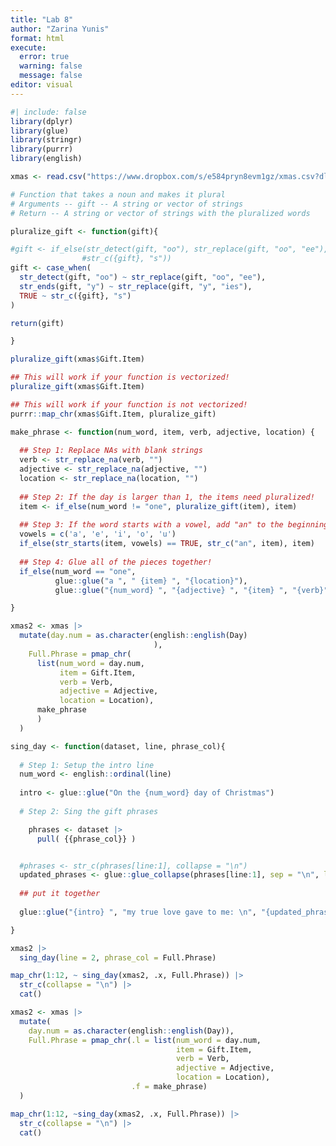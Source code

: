 ```yaml
---
title: "Lab 8"
author: "Zarina Yunis"
format: html
execute:
  error: true
  warning: false
  message: false
editor: visual
---
```


```r
#| include: false
library(dplyr)
library(glue)
library(stringr)
library(purrr)
library(english)
```

```r
xmas <- read.csv("https://www.dropbox.com/s/e584pryn8evm1gz/xmas.csv?dl=1")
```

```r
# Function that takes a noun and makes it plural
# Arguments -- gift -- A string or vector of strings
# Return -- A string or vector of strings with the pluralized words

pluralize_gift <- function(gift){

#gift <- if_else(str_detect(gift, "oo"), str_replace(gift, "oo", "ee"), 
                #str_c({gift}, "s"))
gift <- case_when(
  str_detect(gift, "oo") ~ str_replace(gift, "oo", "ee"),
  str_ends(gift, "y") ~ str_replace(gift, "y", "ies"),
  TRUE ~ str_c({gift}, "s")
)

return(gift)

}

pluralize_gift(xmas$Gift.Item)
```

```r
## This will work if your function is vectorized!
pluralize_gift(xmas$Gift.Item)

## This will work if your function is not vectorized!
purrr::map_chr(xmas$Gift.Item, pluralize_gift)
```

```r
make_phrase <- function(num_word, item, verb, adjective, location) {
  
  ## Step 1: Replace NAs with blank strings
  verb <- str_replace_na(verb, "")
  adjective <- str_replace_na(adjective, "")
  location <- str_replace_na(location, "")
  
  ## Step 2: If the day is larger than 1, the items need pluralized!
  item <- if_else(num_word != "one", pluralize_gift(item), item)
  
  ## Step 3: If the word starts with a vowel, add "an" to the beginning
  vowels = c('a', 'e', 'i', 'o', 'u')
  if_else(str_starts(item, vowels) == TRUE, str_c("an", item), item)
  
  ## Step 4: Glue all of the pieces together! 
  if_else(num_word == "one", 
          glue::glue("a ", " {item} ", "{location}"), 
          glue::glue("{num_word} ", "{adjective} ", "{item} ", "{verb}", "{location}"))

}
```

```r
xmas2 <- xmas |> 
  mutate(day.num = as.character(english::english(Day)
                                ), 
    Full.Phrase = pmap_chr(
      list(num_word = day.num,
           item = Gift.Item,
           verb = Verb,
           adjective = Adjective,
           location = Location),
      make_phrase
      )
  )
```

```r
sing_day <- function(dataset, line, phrase_col){
  
  # Step 1: Setup the intro line
  num_word <- english::ordinal(line)
  
  intro <- glue::glue("On the {num_word} day of Christmas")
  
  # Step 2: Sing the gift phrases

    phrases <- dataset |>
      pull( {{phrase_col}} )


  #phrases <- str_c(phrases[line:1], collapse = "\n")
  updated_phrases <- glue::glue_collapse(phrases[line:1], sep = "\n", last = "and \n")
    
  ## put it together
    
  glue::glue("{intro} ", "my true love gave to me: \n", "{updated_phrases}")

}
```

```r
xmas2 |>
  sing_day(line = 2, phrase_col = Full.Phrase)

map_chr(1:12, ~ sing_day(xmas2, .x, Full.Phrase)) |>
  str_c(collapse = "\n") |>
  cat()
```

```r
xmas2 <- xmas |>
  mutate(
    day.num = as.character(english::english(Day)), 
    Full.Phrase = pmap_chr(.l = list(num_word = day.num, 
                                     item = Gift.Item, 
                                     verb = Verb, 
                                     adjective = Adjective, 
                                     location = Location), 
                           .f = make_phrase)
  )

map_chr(1:12, ~sing_day(xmas2, .x, Full.Phrase)) |>
  str_c(collapse = "\n") |>
  cat()
```
